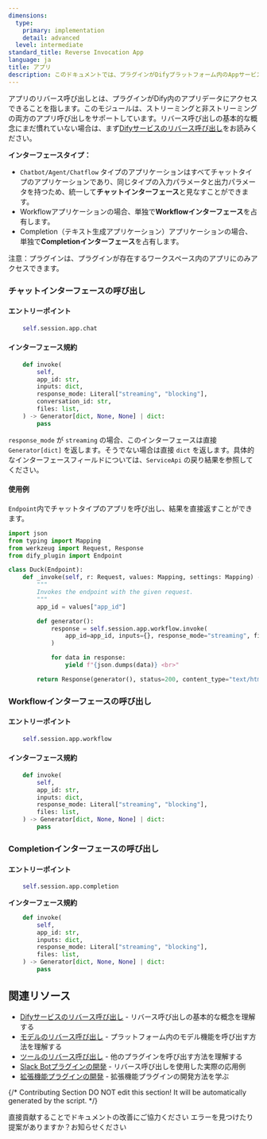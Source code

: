 ```yaml
---
dimensions:
  type:
    primary: implementation
    detail: advanced
  level: intermediate
standard_title: Reverse Invocation App
language: ja
title: アプリ
description: このドキュメントでは、プラグインがDifyプラットフォーム内のAppサービスをリバース呼び出しする方法について詳しく説明します。内容には、チャットインターフェース（Chatbot/Agent/Chatflowタイプのアプリケーションに適用）、Workflowインターフェース、Completionインターフェースの3種類のインターフェースが含まれ、各インターフェースのエントリーポイント、呼び出し規約、および実際の呼び出し例のコードが提供されています。
---
```


アプリのリバース呼び出しとは、プラグインがDify内のアプリデータにアクセスできることを指します。このモジュールは、ストリーミングと非ストリーミングの両方のアプリ呼び出しをサポートしています。リバース呼び出しの基本的な概念にまだ慣れていない場合は、まず[Difyサービスのリバース呼び出し](/plugin-dev-ja/9241-reverse-invocation)をお読みください。

**インターフェースタイプ：**

* `Chatbot/Agent/Chatflow` タイプのアプリケーションはすべてチャットタイプのアプリケーションであり、同じタイプの入力パラメータと出力パラメータを持つため、統一して**チャットインターフェース**と見なすことができます。
* Workflowアプリケーションの場合、単独で**Workflowインターフェース**を占有します。
* Completion（テキスト生成アプリケーション）アプリケーションの場合、単独で**Completionインターフェース**を占有します。

注意：プラグインは、プラグインが存在するワークスペース内のアプリにのみアクセスできます。

### チャットインターフェースの呼び出し

#### **エントリーポイント**

```python
    self.session.app.chat
```

#### **インターフェース規約**

```python
    def invoke(
        self,
        app_id: str,
        inputs: dict,
        response_mode: Literal["streaming", "blocking"],
        conversation_id: str,
        files: list,
    ) -> Generator[dict, None, None] | dict:
        pass
```

`response_mode` が `streaming` の場合、このインターフェースは直接 `Generator[dict]` を返します。そうでない場合は直接 `dict` を返します。具体的なインターフェースフィールドについては、`ServiceApi` の戻り結果を参照してください。

#### **使用例**

`Endpoint`内でチャットタイプのアプリを呼び出し、結果を直接返すことができます。

```python
import json
from typing import Mapping
from werkzeug import Request, Response
from dify_plugin import Endpoint

class Duck(Endpoint):
    def _invoke(self, r: Request, values: Mapping, settings: Mapping) -> Response:
        """
        Invokes the endpoint with the given request.
        """
        app_id = values["app_id"]

        def generator():
            response = self.session.app.workflow.invoke(
                app_id=app_id, inputs={}, response_mode="streaming", files=[]
            )

            for data in response:
                yield f"{json.dumps(data)} <br>"

        return Response(generator(), status=200, content_type="text/html")
```

### Workflowインターフェースの呼び出し

#### **エントリーポイント**

```python
    self.session.app.workflow
```

#### **インターフェース規約**

```python
    def invoke(
        self,
        app_id: str,
        inputs: dict,
        response_mode: Literal["streaming", "blocking"],
        files: list,
    ) -> Generator[dict, None, None] | dict:
        pass
```

### Completionインターフェースの呼び出し

#### **エントリーポイント**

```python
    self.session.app.completion
```

**インターフェース規約**

```python
    def invoke(
        self,
        app_id: str,
        inputs: dict,
        response_mode: Literal["streaming", "blocking"],
        files: list,
    ) -> Generator[dict, None, None] | dict:
        pass
```

## 関連リソース

- [Difyサービスのリバース呼び出し](/plugin-dev-ja/9241-reverse-invocation) - リバース呼び出しの基本的な概念を理解する
- [モデルのリバース呼び出し](/plugin-dev-ja/9242-reverse-invocation-model) - プラットフォーム内のモデル機能を呼び出す方法を理解する
- [ツールのリバース呼び出し](/plugin-dev-ja/9242-reverse-invocation-tool) - 他のプラグインを呼び出す方法を理解する
- [Slack Botプラグインの開発](/plugin-dev-ja/0432-develop-a-slack-bot-plugin) - リバース呼び出しを使用した実際の応用例
- [拡張機能プラグインの開発](/plugin-dev-ja/9231-extension-plugin) - 拡張機能プラグインの開発方法を学ぶ

{/*
Contributing Section
DO NOT edit this section!
It will be automatically generated by the script.
*/}

<CardGroup cols="2">
    <Card
        title="このページを編集する"
        icon="pen-to-square"
        href="https://github.com/langgenius/dify-docs-mintlify/edit/main/plugin-dev-ja/9242-reverse-invocation-app.mdx"
    >
        直接貢献することでドキュメントの改善にご協力ください
    </Card>
    <Card
        title="問題を報告する"
        icon="github"
        href="https://github.com/langgenius/dify-docs-mintlify/issues/new?title=ドキュメントの問題%3A%20reverse-invocation-&body=%23%23%20問題の説明%0A%3C%21--%20発見した問題について簡単に説明してください%20--%3E%0A%0A%23%23%20ページリンク%0Ahttps%3A%2F%2Fgithub.com%2Flanggenius%2Fdify-docs-mintlify%2Fblob%2Fmain%2Fplugin-dev-ja%2F9242-reverse-invocation-app.mdx%0A%0A%23%23%20提案される変更%0A%3C%21--%20特定の変更案がある場合は、ここで説明してください%20--%3E%0A%0A%3C%21--%20ドキュメントの品質向上にご協力いただきありがとうございます！%20--%3E"
    >
        エラーを見つけたり提案がありますか？お知らせください
    </Card>
</CardGroup>
